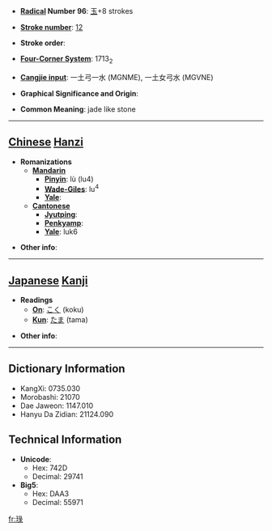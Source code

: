 * '''[[Wiktionary:Chinese radical index| Radical]] Number 96''': [[Wiktionary:Chinese radical index 玉|玉]]+8 strokes

* '''[[Wiktionary:Chinese total strokes index|Stroke number]]''': [[Wiktionary:Chinese total strokes index 12|12]]

* '''Stroke order''': 

* '''[[Wiktionary:Chinese four corner index|Four-Corner System]]''': 1713<sub>2</sub>

* '''[[Wiktionary:Chinese Cangjie index|Cangjie input]]''': 一土弓一水 (MGNME), 一土女弓水 (MGVNE)

* '''Graphical Significance and Origin''': 

* '''Common Meaning''': jade like stone

----

== [[Chinese]] [[Hanzi]] ==

* '''Romanizations'''
** '''[[Mandarin]]'''
*** '''[[Pinyin]]''': lù (lu4)
*** '''[[Wade-Giles]]''': lu<sup>4</sup>
*** '''[[Yale]]''': 
** '''[[Cantonese]]'''
*** '''[[Jyutping]]''':
*** '''[[Penkyamp]]''': 
*** '''[[Yale]]''': luk6

* '''Other info''': 

----

== [[Japanese]] [[Kanji]] ==

* '''Readings'''
** '''[[On]]''': [[こく]] (koku)
** '''[[Kun]]''': [[たま]] (tama)

* '''Other info''':  

----

== Dictionary Information ==

* KangXi: 0735.030
* Morobashi: 21070
* Dae Jaweon: 1147.010
* Hanyu Da Zidian: 21124.090

== Technical Information ==

* '''Unicode''':
** Hex: 742D
** Decimal: 29741
* '''Big5''':
** Hex: DAA3
** Decimal: 55971

[[fr:琭]]